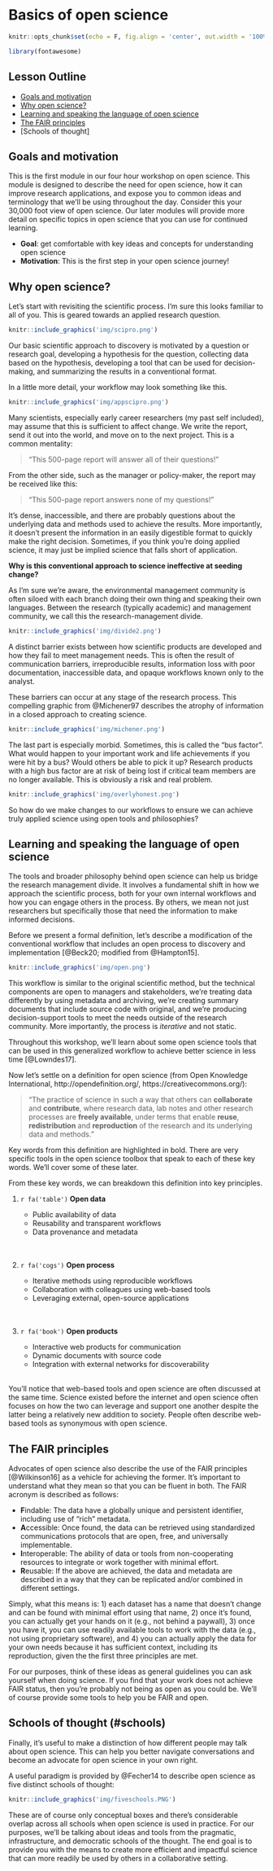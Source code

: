 # Basics of open science {#basics}

```r
knitr::opts_chunk$set(echo = F, fig.align = 'center', out.width = '100%')

library(fontawesome)
```

## Lesson Outline

* [Goals and motivation]
* [Why open science?]
* [Learning and speaking the language of open science]
* [The FAIR principles]
* [Schools of thought]

## Goals and motivation

This is the first module in our four hour workshop on open science.  This module is designed to describe the need for open science, how it can improve research applications, and expose you to common ideas and terminology that we'll be using throughout the day.  Consider this your 30,000 foot view of open science.  Our later modules will provide more detail on specific topics in open science that you can use for continued learning.  

* __Goal__: get comfortable with key ideas and concepts for understanding open science
* __Motivation__: This is the first step in your open science journey! 

## Why open science?

Let's start with revisiting the scientific process. I'm sure this looks familiar to all of you.  This is geared towards an applied research question. 

```r
knitr::include_graphics('img/scipro.png')
```

Our basic scientific approach to discovery is motivated by a question or research goal, developing a hypothesis for the question, collecting data based on the hypothesis, developing a tool that can be used for decision-making, and summarizing the results in a conventional format. 

In a little more detail, your workflow may look something like this.  

```r
knitr::include_graphics('img/appscipro.png')
```

Many scientists, especially early career researchers (my past self included), may assume that this is sufficient to affect change. We write the report, send it out into the world, and move on to the next project. This is a common mentality:

> "This 500-page report will answer all of their questions!"

From the other side, such as the manager or policy-maker, the report may be received like this: 

> "This 500-page report answers none of my questions!"

It's dense, inaccessible, and there are probably questions about the underlying data and methods used to achieve the results.  More importantly, it doesn't present the information in an easily digestible format to quickly make the right decision.  Sometimes, if you think you're doing applied science, it may just be implied science that falls short of application.

__Why is this conventional approach to science ineffective at seeding change?__

As I'm sure we're aware, the environmental management community is often siloed with each branch doing their own thing and speaking their own languages.  Between the research (typically academic) and management community, we call this the research-management divide. 

```r
knitr::include_graphics('img/divide2.png')
```

A distinct barrier exists between how scientific products are developed and how they fail to meet management needs. This is often the result of communication barriers, irreproducible results, information loss with poor documentation, inaccessible data, and opaque workflows known only to the analyst. 

These barriers can occur at any stage of the research process.  This compelling graphic from @Michener97 describes the atrophy of information in a closed approach to creating science.

```r
knitr::include_graphics('img/michener.png')
```

The last part is especially morbid.  Sometimes, this is called the "bus factor".  What would happen to your important work and life achievements if you were hit by a bus? Would others be able to pick it up?  Research products with a high bus factor are at risk of being lost if critical team members are no longer available. This is obviously a risk and real problem.

```r
knitr::include_graphics('img/overlyhonest.png')
```

So how do we make changes to our workflows to ensure we can achieve truly applied science using open tools and philosophies? 

## Learning and speaking the language of open science

The tools and broader philosophy behind open science can help us bridge the research management divide. It involves a fundamental shift in how we approach the scientific process, both for your own internal workflows and how you can engage others in the process. By others, we mean not just researchers but specifically those that need the information to make informed decisions. 

Before we present a formal definition, let's describe a modification of the conventional workflow that includes an open process to discovery and implementation [@Beck20; modified from @Hampton15]. 

```r
knitr::include_graphics('img/open.png')
```

This workflow is similar to the original scientific method, but the technical components are open to managers and stakeholders, we're treating data differently by using metadata and archiving, we're creating summary documents that include source code with original, and we're producing decision-support tools to meet the needs outside of the research community.  More importantly, the process is *iterative* and not static. 

Throughout this workshop, we'll learn about some open science tools that can be used in this generalized workflow to achieve better science in less time [@Lowndes17].

Now let's settle on a definition for open science (from Open Knowledge International, http://opendefinition.org/, https://creativecommons.org/):

> "The practice of science in such a way that others can __collaborate__ and __contribute__, where research data, lab notes and other research processes are __freely available__, under terms that enable __reuse__, __redistribution__ and __reproduction__ of the research and its underlying data and methods."

Key words from this definition are highlighted in bold.  There are very specific tools in the open science toolbox that speak to each of these key words.  We'll cover some of these later. 

From these key words, we can breakdown this definition into key principles.

1. `r fa('table')` __Open data__
     
     * Public availability of data
     * Reusability and transparent workflows
     * Data provenance and metadata
<br></br>    
1. `r fa('cogs')` __Open process__

     * Iterative methods using reproducible workflows
     * Collaboration with colleagues using web-based tools
     * Leveraging external, open-source applications
<br></br>   
1. `r fa('book')` __Open products__

     * Interactive web products for communication
     * Dynamic documents with source code 
     * Integration with external networks for discoverability
<br></br>   

You'll notice that web-based tools and open science are often discussed at the same time.  Science existed before the internet and open science often focuses on how the two can leverage and support one another despite the latter being a relatively new addition to society.  People often describe web-based tools as synonymous with open science.

## The FAIR principles {#fair}

Advocates of open science also describe the use of the FAIR principles [@Wilkinson16] as a vehicle for achieving the former.  It's important to understand what they mean so that you can be fluent in both. The FAIR acronym is described as follows:

* **F**indable: The data have a globally unique and persistent identifier, including use of "rich" metadata.
* **A**ccessible: Once found, the data can be retrieved using standardized communications protocols that are open, free, and universally implementable.
* **I**nteroperable: The ability of data or tools from non-cooperating resources to integrate or work together with minimal effort.
* **R**eusable: If the above are achieved, the data and metadata are described in a way that they can be replicated and/or combined in different settings.  

Simply, what this means is: 1) each dataset has a name that doesn't change and can be found with minimal effort using that name, 2) once it's found, you can actually get your hands on it (e.g., not behind a paywall), 3) once you have it, you can use readily available tools to work with the data (e.g., not using proprietary software), and 4) you can actually apply the data for your own needs because it has sufficient context, including its reproduction, given the the first three principles are met.  

For our purposes, think of these ideas as general guidelines you can ask yourself when doing science.  If you find that your work does not achieve FAIR status, then you're probably not being as open as you could be.  We'll of course provide some tools to help you be FAIR and open. 

## Schools of thought (#schools)

Finally, it's useful to make a distinction of how different people may talk about open science. This can help you better navigate conversations and become an advocate for open science in your own right. 

A useful paradigm is provided by @Fecher14 to describe open science as five distinct schools of thought: 

```r
knitr::include_graphics('img/fiveschools.PNG')
```

These are of course only conceptual boxes and there's considerable overlap across all schools when open science is used in practice.  For our purposes, we'll be talking about ideas and tools from the pragmatic, infrastructure, and democratic schools of the thought.  The end goal is to provide you with the means to create more efficient and impactful science that can more readily be used by others in a collaborative setting.  
